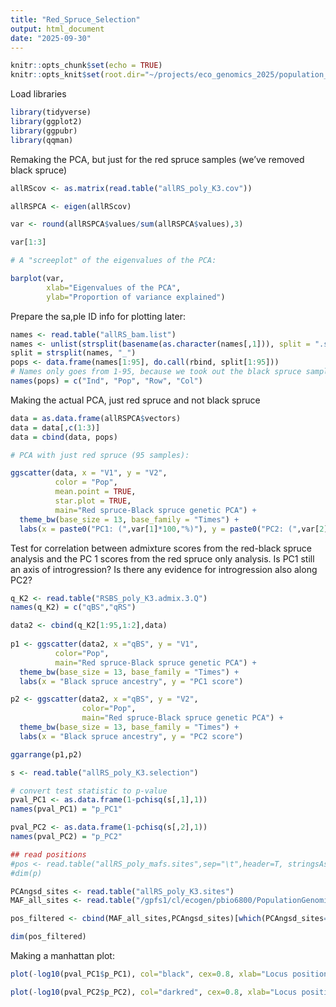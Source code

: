 ```yaml
---
title: "Red_Spruce_Selection"
output: html_document
date: "2025-09-30"
---
```


```r
knitr::opts_chunk$set(echo = TRUE)
knitr::opts_knit$set(root.dir="~/projects/eco_genomics_2025/population_genomics/myresults/ANGSD/PCA_ADMIX/")
```

Load libraries

```r
library(tidyverse)
library(ggplot2)
library(ggpubr)
library(qqman)
```

Remaking the PCA, but just for the red spruce samples (we've removed black spruce)

```r
allRScov <- as.matrix(read.table("allRS_poly_K3.cov"))

allRSPCA <- eigen(allRScov)

var <- round(allRSPCA$values/sum(allRSPCA$values),3)

var[1:3]

# A "screeplot" of the eigenvalues of the PCA:

barplot(var, 
        xlab="Eigenvalues of the PCA", 
        ylab="Proportion of variance explained")
```
Prepare the sa,ple ID info for plotting later:
```r
names <- read.table("allRS_bam.list")
names <- unlist(strsplit(basename(as.character(names[,1])), split = ".sorted.rmdup.bam"))
split = strsplit(names, "_")
pops <- data.frame(names[1:95], do.call(rbind, split[1:95]))
# Names only goes from 1-95, because we took out the black spruce samples. Would be 1-113 if we had black spruce as well
names(pops) = c("Ind", "Pop", "Row", "Col")
```


Making the actual PCA, just red spruce and not black spruce
```r
data = as.data.frame(allRSPCA$vectors)
data = data[,c(1:3)]
data = cbind(data, pops)

# PCA with just red spruce (95 samples):

ggscatter(data, x = "V1", y = "V2",
          color = "Pop",
          mean.point = TRUE,
          star.plot = TRUE,
          main="Red spruce-Black spruce genetic PCA") +
  theme_bw(base_size = 13, base_family = "Times") +
  labs(x = paste0("PC1: (",var[1]*100,"%)"), y = paste0("PC2: (",var[2]*100,"%)"))
```
Test for correlation between admixture scores from the red-black spruce analysis and the PC 1 scores from the red spruce only analysis. Is PC1 still an axis of introgression? Is there any evidence for introgression also along PC2?
```r
q_K2 <- read.table("RSBS_poly_K3.admix.3.Q")
names(q_K2) = c("qBS","qRS")

data2 <- cbind(q_K2[1:95,1:2],data)
  
p1 <- ggscatter(data2, x ="qBS", y = "V1",
          color="Pop",
          main="Red spruce-Black spruce genetic PCA") +
  theme_bw(base_size = 13, base_family = "Times") +
  labs(x = "Black spruce ancestry", y = "PC1 score")

p2 <- ggscatter(data2, x ="qBS", y = "V2",
                color="Pop",
                main="Red spruce-Black spruce genetic PCA") +
  theme_bw(base_size = 13, base_family = "Times") +
  labs(x = "Black spruce ancestry", y = "PC2 score")

ggarrange(p1,p2)
```

```r
s <- read.table("allRS_poly_K3.selection")

# convert test statistic to p-value
pval_PC1 <- as.data.frame(1-pchisq(s[,1],1))
names(pval_PC1) = "p_PC1"

pval_PC2 <- as.data.frame(1-pchisq(s[,2],1))
names(pval_PC2) = "p_PC2"

## read positions
#pos <- read.table("allRS_poly_mafs.sites",sep="\t",header=T, stringsAsFactors=T)
#dim(p)
```

```r
PCAngsd_sites <- read.table("allRS_poly_K3.sites")
MAF_all_sites <- read.table("/gpfs1/cl/ecogen/pbio6800/PopulationGenomics/ANGSD/allRS_poly.mafs.gz", header=T)

pos_filtered <- cbind(MAF_all_sites,PCAngsd_sites)[which(PCAngsd_sites==1),]

dim(pos_filtered)
```

Making a manhattan plot:
```r

plot(-log10(pval_PC1$p_PC1), col="black", cex=0.8, xlab="Locus position", main="Selection outliers: PCAngsd PC1")

plot(-log10(pval_PC2$p_PC2), col="darkred", cex=0.8, xlab="Locus position", main="Selection outliers: PCAngsd PC2")

```

